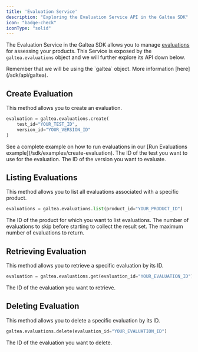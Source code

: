 ```yaml
---
title: 'Evaluation Service'
description: "Exploring the Evaluation Service API in the Galtea SDK"
icon: "badge-check"
iconType: "solid"
---
```


The Evaluation Service in the Galtea SDK allows you to manage [evaluations](/concepts/product/evaluation) for assessing your products.
This Service is exposed by the `galtea.evaluations` object and we will further explore its API down below.

<Info>
  Remember that we will be using the `galtea` object. More information [here](/sdk/api/galtea).
</Info>

## Create Evaluation

This method allows you to create an evaluation.

```python
evaluation = galtea.evaluations.create(
    test_id="YOUR_TEST_ID",
    version_id="YOUR_VERSION_ID"
)
```
<Info>
  See a complete example on how to run evaluations in our [Run Evaluations example](/sdk/examples/create-evaluation).
</Info>

<ResponseField name="test_id" type="string" required>
  The ID of the test you want to use for the evaluation.
</ResponseField>

<ResponseField name="version_id" type="string" required>
  The ID of the version you want to evaluate.
</ResponseField>

## Listing Evaluations

This method allows you to list all evaluations associated with a specific product.

```python
evaluations = galtea.evaluations.list(product_id="YOUR_PRODUCT_ID")
```

<ResponseField name="product_id" type="string" required>
  The ID of the product for which you want to list evaluations.
</ResponseField>

<ResponseField name="offset" type="int">
  The number of evaluations to skip before starting to collect the result set.
</ResponseField>

<ResponseField name="limit" type="int">
  The maximum number of evaluations to return.
</ResponseField>

## Retrieving Evaluation

This method allows you to retrieve a specific evaluation by its ID.

```python
evaluation = galtea.evaluations.get(evaluation_id="YOUR_EVALUATION_ID")
```

<ResponseField name="evaluation_id" type="string" required>
  The ID of the evaluation you want to retrieve.
</ResponseField>

## Deleting Evaluation

This method allows you to delete a specific evaluation by its ID.

```python
galtea.evaluations.delete(evaluation_id="YOUR_EVALUATION_ID")
```

<ResponseField name="evaluation_id" type="string" required>
  The ID of the evaluation you want to delete.
</ResponseField>


